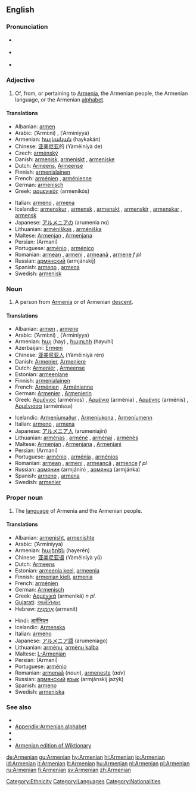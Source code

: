 {{interwiktionary|code=hy}}
==English==
{{wikipedia|mul=Armenia|Armenian}}

===Pronunciation===
* {{italbrac|[[RP]]}} {{IPA|/ɑːˈmiːniən/}}
* {{italbrac|US}} {{IPA|/ɑːrˈmiːniən/}}
* {{audio|en-us-Armenian.ogg|Audio (US)}}

===Adjective===
{{en-adj|-}}

# Of, from, or pertaining to [[Armenia]], the Armenian people, the Armenian language, or the Armenian [[alphabet]].

====Translations====
{{top}}
* Albanian: [[armen]]
* Arabic: {{ARchar|[[ارميني]]}} (’Armí:ni) {{m}}, {{ARchar|[[ارمينية]]}} (’Arminíyya) {{f}}
* Armenian: [[հայկական]] (haykakán)
* Chinese: [[亚美尼亚]]的 (Yàměiníyà de)
* Czech: [[arménský]]
* Danish: [[armenisk]], [[armeniskt]] {{n}}, [[armeniske]] {{p}}
* Dutch: [[Armeens]], [[Armeense]]
* Finnish: [[armenialainen]]
* French: [[arménien]] {{m}}, [[arménienne]] {{f}}
* German: [[armenisch]]
* Greek: [[αρμενικός]] (armenikós)
{{mid}}
* Italian: [[armeno]] {{m}}, [[armena]] {{f}}
* Icelandic: [[armenskur]] {{m}}, [[armensk]] {{f}}, [[armenskt]] {{n}}, [[armenskir]] {{m|p}}, [[armenskar]] {{f|p}}, [[armensk]] {{n|p}}
* Japanese: [[アルメニアの]] (arumenia no)
* Lithuanian: [[armėniškas]] {{m}}, [[armėniška]] {{f}}
* Maltese: [[Armenjan]] {{m}}, [[Armenjana]] {{f}}
* Persian: {{FAchar|[[ارمنی]]}} (Armani)
* Portuguese: [[arménio]] {{m}}, [[arménico]] {{m}}
* Romanian: [[armean]] {{m}}, [[armeni]] {{p}}, [[armeană]] {{f}}, [[armene]] ''f pl''
* Russian: [[армянский]] (armjánskij)
* Spanish: [[armeno]] {{m}}, [[armena]] {{f}}
* Swedish: [[armenisk]]
{{bottom}}

===Noun===
{{en-noun}}

# A person from [[Armenia]] or of Armenian [[descent]].

====Translations====
{{trans-top|person}}
* Albanian: [[armen]] {{m}}, [[armene]] {{f}}
* Arabic: {{ARchar|[[ارميني]]}} (’Armí:ni) {{m}}, {{ARchar|[[ارمينية]]}} (’Arminíyya) {{f}}
* Armenian: [[հայ]] (hay) {{m}}, [[հայուհի]] (hayuhí) {{f}}
* Azerbaijani: [[Ermeni]]
* Chinese: [[亚美尼亚人]] (Yàměiníyà rén)
* Danish: [[Armenier]], [[Armeniere]] {{p}}
* Dutch: [[Armeniër]] {{m}}, [[Armeense]] {{f}}
* Estonian: [[armeenlane]]
* Finnish: [[armenialainen]]
* French: [[Arménien]] {{m}}, [[Arménienne]] {{f}}
* German: [[Armenier]] {{m}}, [[Armenierin]] {{f}}
* Greek: [[Αρμένιος]] (arménios) {{m}}, [[Αρμένια]] (arménia) {{f}}, [[Αρμένης]] (arménis) {{m}}, [[Αρμένισσα]] (arménissa) {{f}}
{{trans-mid}}
* Icelandic: [[Armeníumaður]] {{m}}, [[Armeníukona]] {{f}}, [[Armeníumenn]] {{p}}
* Italian: [[armeno]] {{m}}, [[armena]] {{f}}
* Japanese: [[アルメニア人]] (arumeniajin)
* Lithuanian: [[armėnas]] {{m}}, [[armėnė]] {{f}}, [[armėnai]] {{m|p}}, [[armėnės]] {{f|p}}
* Maltese: [[Armenjan]] {{m}}, [[Armenjana]] {{f}}, [[Armenjani]] {{p}}
* Persian: {{FAchar|[[ارمنی]]}} (Armani)
* Portuguese: [[arménio]] {{m}}, [[arménia]] {{f}}, [[arménios]] {{p}}
* Romanian: [[armean]] {{m}}, [[armeni]] {{p}}, [[armeancă]] {{f}}, [[armence]] ''f pl''
* Russian: [[армянин]] (armjánin) {{m}}, [[армянка]] (armjánka) {{f}}
* Spanish: [[armeno]] {{m}}, [[armena]] {{f}}
* Swedish: [[armenier]]
{{trans-bottom}}

===Proper noun===
{{en-proper noun}}

# The [[language]] of Armenia and the Armenian people.

====Translations====
{{trans-top|language}}
* Albanian: [[armenisht]], [[armenishte]]
* Arabic: {{ARchar|[[ارمينية]]}} (’Arminíyya) {{f}}
* Armenian: [[հայերեն]] (hayerén)
* Chinese: [[亚美尼亚语]] (Yàměiníyà yǔ)
* Dutch: [[Armeens]] {{n}}
* Estonian: [[armeenia keel]], [[armeenia]]
* Finnish: [[armenian kieli]], [[armenia]]
* French: [[arménien]] {{m}}
* German: [[Armenisch]]
* Greek: [[Αρμενικά]] (armeniká) ''n pl.''
* [[Gujarati]]: [[આર્મેનિયન]]
* Hebrew: [[ארמנית|אַרְמֶנִית]] (armenit)
{{trans-mid}}
* Hindi: [[आर्मेनियन]]
* Icelandic: [[Armenska]]
* Italian: [[armeno]] {{m}}
* Japanese: [[アルメニア語]] (arumeniago)
* Lithuanian: [[armėnų]], [[armėnų kalba]]
* Maltese: [[L-Armenjan]]
* Persian: {{FAchar|[[ارمنی]]}} (Armani)
* Portuguese: [[arménio]] {{m}}
* Romanian: [[armenaă]] {{f}} (''noun''), [[armeneşte]] (''adv'')
* Russian: [[армянский]] [[язык]] (armjánskij jazýk) {{m}}
* Spanish: [[armeno]] {{m}}
* Swedish: [[armeniska]]
{{trans-bottom}}

===See also===
{{interwiktionary|code=hy}}

* {{langcat}}
* [[Appendix:Armenian alphabet]]
* {{pedialite|Armenian language}}
* {{pedialite|Armenian people}}
* [[:hy:|Armenian edition of Wiktionary]]
{{ethnologue|lang=Armenian|code=hye}}

[[Category:Ethnicity]]
[[Category:Languages]]
[[Category:Nationalities]]

[[de:Armenian]]
[[gu:Armenian]]
[[hy:Armenian]]
[[hi:Armenian]]
[[io:Armenian]]
[[id:Armenian]]
[[it:Armenian]]
[[lt:Armenian]]
[[hu:Armenian]]
[[nl:Armenian]]
[[pl:Armenian]]
[[ru:Armenian]]
[[fi:Armenian]]
[[sv:Armenian]]
[[zh:Armenian]]